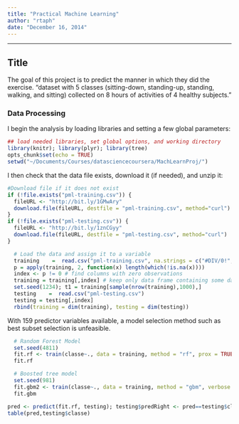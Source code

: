```yaml
---
title: "Practical Machine Learning"
author: "rtaph"
date: "December 16, 2014"
---
```


******************************
## Title
  
The goal of this project is to predict the manner in which they did the exercise. 
"dataset with 5 classes (sitting-down, standing-up, standing, walking, and sitting) collected on 8 hours of activities of 4 healthy subjects." 


### Data Processing
I begin the analysis by loading libraries and setting a few global parameters:
  
```r
## load needed libraries, set global options, and working directory
library(knitr); library(plyr); library(tree)
opts_chunk$set(echo = TRUE)       
setwd("~/Documents/Courses/datasciencecoursera/MachLearnProj/")
```

I then check that the data file exists, download it (if needed), and unzip it:

```r
#Download file if it does not exist
if (!file.exists("pml-training.csv")) {
  fileURL <- "http://bit.ly/1GMwAry"
  download.file(fileURL, destfile = "pml-training.csv", method="curl")
}
if (!file.exists("pml-testing.csv")) {
  fileURL <- "http://bit.ly/1znCGyy"
  download.file(fileURL, destfile = "pml-testing.csv", method="curl")
}
```



```r
  # Load the data and assign it to a variable
  training    =  read.csv("pml-training.csv", na.strings = c("#DIV/0!","NA"))
  p = apply(training, 2, function(x) length(which(!is.na(x))))
  index <- p != 0 # find columns with zero observations
  training = training[,index] # keep only data frame containing some data
  set.seed(1234); t1 = training[sample(nrow(training),1000),]
  testing    =  read.csv("pml-testing.csv")
  testing = testing[,index]
  rbind(training = dim(training), testing = dim(testing))
```

With 159 predictor variables available, a model selection method such as best subset selection is unfeasible. 


```r
  # Random Forest Model
  set.seed(4811)
  fit.rf <- train(classe~., data = training, method = "rf", prox = TRUE)
  fit.rf
```

```r
  # Boosted tree model
  set.seed(981)
  fit.gbm2 <- train(classe~., data = training, method = "gbm", verbose = FALSE)
  fit.gbm
```


```r
pred <- predict(fit.rf, testing); testing$predRight <- pred==testing$classe
table(pred,testing$classe)
```
